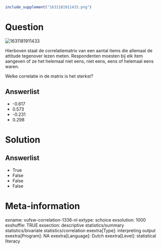 ```r
include_supplement("1631181911433.png")
```

Question
========
<img src="1631181911433.png" class="fr-fic fr-dii tvcss_2"
alt="1631181911433" />  
  
Hierboven staat de correlatiematrix van een aantal items die allemaal de
attitude tegenover lezen meten. Respondenten moesten bij elk item
aangeven of ze het helemaal niet eens, niet eens, eens of helemaal eens
waren.  
  
Welke correlatie in de matrix is het sterkst?

Answerlist
----------
* -0.617
* 0.573
* -0.231
* 0.298

Solution
========










Answerlist
----------
* True
* False
* False
* False

Meta-information
================
exname: vufsw-correlation-1336-nl
extype: schoice
exsolution: 1000
exshuffle: TRUE
exsection: descriptive statistics/summary statistics/bivariate statistics/correlation
exextra[Type]: interpreting output
exextra[Program]: NA
exextra[Language]: Dutch
exextra[Level]: statistical literacy

